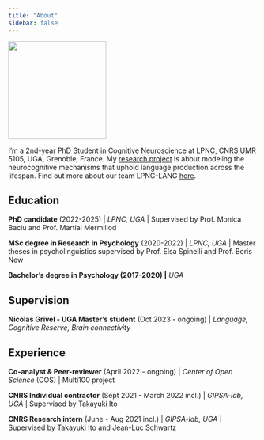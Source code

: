 ```yaml
---
title: "About"
sidebar: false
---
```


::: {.profile-header layout="[21,79]"}
![](/images/profile_pic.jpg){.profile-pic width="198"}

I'm a 2nd-year PhD Student in Cognitive Neuroscience at LPNC, CNRS UMR 5105, UGA, Grenoble, France. My [research project](https://lpnc.univ-grenoble-alpes.fr/recherche/production-scientifique/projets-en-cours/lumintermod) is about modeling the neurocognitive mechanisms that uphold language production across the lifespan. Find out more about our team LPNC-LANG [here](https://lpnc.univ-grenoble-alpes.fr/recherche/equipes-recherche/equipe-langage).
:::

## Education

**PhD candidate** (2022-2025) \| *LPNC, UGA* \| Supervised by Prof. Monica Baciu and Prof. Martial Mermillod

**MSc degree in Research in Psychology** (2020-2022) \| *LPNC, UGA* \| Master theses in psycholinguistics supervised by Prof. Elsa Spinelli and Prof. Boris New

**Bachelor's degree in Psychology (2017-2020) \|** *UGA*

## Supervision

**Nicolas Grivel - UGA Master's student** (Oct 2023 - ongoing) \| *Language, Cognitive Reserve, Brain connectivity*

## Experience

**Co-analyst & Peer-reviewer** (April 2022 - ongoing) \| *Center of Open Science* (COS) \| Multi100 project

**CNRS Individual contractor** (Sept 2021 - March 2022 incl.) \| *GIPSA-lab, UGA* \| Supervised by Takayuki Ito

**CNRS Research intern** (June - Aug 2021 incl.) \| *GIPSA-lab, UGA* \| Supervised by Takayuki Ito and Jean-Luc Schwartz
